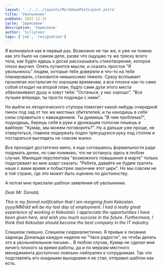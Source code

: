 ```yaml
---
layout: '../../../layouts/MarkdownPostLayout.astro'
title: 'Увольнение'
pubDate: 2022-12-15
cycle: 'Зарисовки'
description: 'Зарисовки'
author: 'SillyCoon'
tags: ['job', 'resignation']
---
```


Я волновался как в первый раз. Возможно не так же, я уже не помню как это было на самом деле, разве что ощущаю ту же тряску всего тела, как будто идешь к доске рассказывать стихотворение, которое плохо выучил. Опять путаются мысли, и сказать простое "Я увольняюсь" людям, которые тебе доверяли и что-то на тебя планировали, становится невыносимо тяжело. Сразу всплывает проклятая ностальгия по хорошим временам, а все плохое как-то само собой отходит на второй план, будто сами духи этого места обволакивают душу и зовут тебя: "Останься, у нас хорошо", "Все лучшее впереди, ты просто подожди с нами".

Но выйти из летаргического ступора помогает какой-нибудь очередной пинок под зад от тех же местных обитателей, и ты находишь в себе силы справиться с наваждением. Ты думаешь "В чем проблема?", подходишь, берешь себя в руки и дрожащим голосом пишешь в вайбере: "Кумар, мы можем поговорить?". Ну а дальше уже проще, не отвертеться, главное подержать подло трясущуюся руку под столом и постараться выглядеть не совсем жалко.

Все проходит достаточно мило, я еще соглашаюсь формальности ради подумать денек, но сам понимаю, что не останусь здесь в любом случае. Манящая перспектива "возможного повышения в марте" только подогревает во мне азарт сказать: "Ребята, давайте не будем тратить наше с вами время и побыстрее закончим этот цирк". Но мы совсем не в той стране, где это может быть оценено по достоинству.

А потом мне прислали шаблон заявления об увольнении.

_Dear Mr. Donald,_

_This is my formal notification that I am resigning from Kekostan.
yyyy/MM/dd will be my last day of employment.
I had a really great experience of working in Kekostan. I appreciate the opportunities I have been given here, and wish you much success in the future. Furthermore, I think that Kekostan should become the best company in the IT industry._

Слишком смешно. Слишком сюрреалистично. Я привык к лизанию задницы Дональда каждую неделю на "Часе радости", но чтобы делать это в увольнительном письме... В любом случае, Кумар не сделал мне ничего плохого за время работы, да и по меркам местного менеджмента достаточно лояльно-нейтрален к сотрудникам. Так что подставлять его ехидными выходками я не стал, отправил шаблон как есть.
